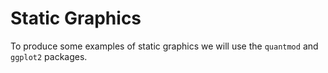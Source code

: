 # Static Graphics

To produce some examples of static graphics we will use the `quantmod` and `ggplot2` packages.